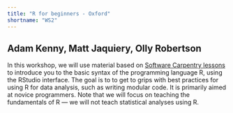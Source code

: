 ```yaml
---
title: "R for beginners - Oxford"
shortname: "WS2"
---
```


## Adam Kenny, Matt Jaquiery, Olly Robertson

In this workshop, we will use material based on [Software Carpentry lessons](http://swcarpentry.github.io/r-novice-inflammation/)  to introduce you to the basic syntax of the programming language R, using the RStudio interface. The goal is to to get to grips with best practices for using R for data analysis, such as writing modular code. It is primarily aimed at novice programmers. Note that we will focus on teaching the fundamentals of R --- we will not teach statistical analyses using R.
